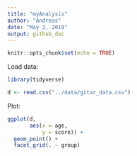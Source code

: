 ```yaml
---
title: "myAnalysis"
author: "Andreas"
date: "May 2, 2019"
output: github_doc
---
```


```r
knitr::opts_chunk$set(echo = TRUE)
```

Load data:

```r
library(tidyverse)

d <- read.csv("../data/gitar_data.csv")
```

Plot:

```r
ggplot(d,
       aes(x = age,
           y = score)) +
  geom_point() +
  facet_grid(. ~ group)
```

